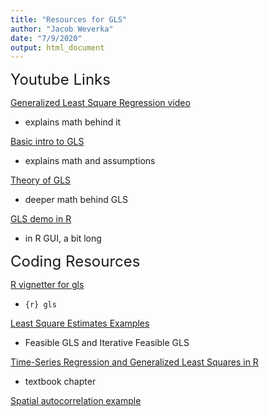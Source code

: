 ```yaml
---
title: "Resources for GLS"
author: "Jacob Weverka"
date: "7/9/2020"
output: html_document
---
```






<font size="5"> Youtube Links </font>

[Generalized Least Square Regression video](https://www.youtube.com/watch?v=j_WQQfaJQLI)

  - explains math behind it
  
[Basic intro to GLS](https://www.youtube.com/watch?v=XVyx8r8ZRLA)

  - explains math and assumptions
  
[Theory of GLS](https://www.youtube.com/watch?v=ZFQDn84fuJI)

  - deeper math behind GLS
  
[GLS demo in R](https://www.youtube.com/watch?v=P-WYkSZp9lY)

  - in R GUI, a bit long


<font size="5"> Coding Resources </font>


[R vignetter for gls](https://stat.ethz.ch/R-manual/R-devel/library/nlme/html/gls.html)

  - ```{r} gls ```
  
[Least Square Estimates Examples](https://rpubs.com/cbw1243/gls)

  - Feasible GLS and Iterative Feasible GLS
  
[Time-Series Regression and Generalized Least Squares in R](https://pdfs.semanticscholar.org/7c1b/5ba81a4fcde9abe7efe49228244a98d5ce11.pdf)

  - textbook chapter

[Spatial autocorrelation example](https://mltconsecol.github.io/TU_LandscapeAnalysis_Documents/Assignments_web/Assignment07_Mantel_SpRegress.html)











